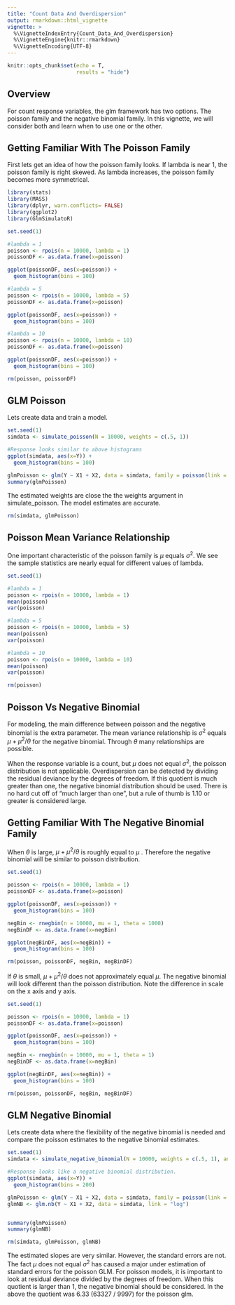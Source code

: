 ```yaml
---
title: "Count Data And Overdispersion"
output: rmarkdown::html_vignette
vignette: >
  %\VignetteIndexEntry{Count_Data_And_Overdispersion}
  %\VignetteEngine{knitr::rmarkdown}
  %\VignetteEncoding{UTF-8}
---
```


```r
knitr::opts_chunk$set(echo = T,
                      results = "hide")
```

## Overview

For count response variables, the glm framework has two options. The poisson family and the negative binomial family. In this vignette, we will consider both and learn when to use one or the other.


## Getting Familiar With The Poisson Family

First lets get an idea of how the poisson family looks. If lambda is near 1, the poisson family is right skewed. As lambda increases, the poisson family becomes more symmetrical. 

```r
library(stats)
library(MASS)
library(dplyr, warn.conflicts= FALSE)
library(ggplot2)
library(GlmSimulatoR)

set.seed(1)

#lambda = 1
poisson <- rpois(n = 10000, lambda = 1)
poissonDF <- as.data.frame(x=poisson)

ggplot(poissonDF, aes(x=poisson)) + 
  geom_histogram(bins = 100)

#lambda = 5
poisson <- rpois(n = 10000, lambda = 5)
poissonDF <- as.data.frame(x=poisson)

ggplot(poissonDF, aes(x=poisson)) + 
  geom_histogram(bins = 100)

#lambda = 10
poisson <- rpois(n = 10000, lambda = 10)
poissonDF <- as.data.frame(x=poisson)

ggplot(poissonDF, aes(x=poisson)) + 
  geom_histogram(bins = 100)

```

```r
rm(poisson, poissonDF)

```


## GLM Poisson
Lets create data and train a model. 

```r

set.seed(1)
simdata <- simulate_poisson(N = 10000, weights = c(.5, 1))

#Response looks similar to above histograms
ggplot(simdata, aes(x=Y)) + 
  geom_histogram(bins = 100)

glmPoisson <- glm(Y ~ X1 + X2, data = simdata, family = poisson(link = "log"))
summary(glmPoisson)

```

The estimated weights are close the the weights argument in simulate_poisson. The model estimates are accurate.

```r
rm(simdata, glmPoisson)
```

## Poisson Mean Variance Relationship
One important characteristic of the poisson family is $\mu$ equals $\sigma^2$. We see the sample statistics are nearly equal for different values of lambda.

```r

set.seed(1)

#lambda = 1
poisson <- rpois(n = 10000, lambda = 1)
mean(poisson)
var(poisson)

#lambda = 5
poisson <- rpois(n = 10000, lambda = 5)
mean(poisson)
var(poisson)

#lambda = 10
poisson <- rpois(n = 10000, lambda = 10)
mean(poisson)
var(poisson)
```

```r
rm(poisson)
```

## Poisson Vs Negative Binomial
For modeling, the main difference between poisson and the negative binomial is the extra parameter. The mean variance relationship is $\sigma^2$ equals $\mu + \mu^2/\theta$ for the negative binomial. Through $\theta$ many relationships are possible. 

When the response variable is a count, but $\mu$ does not equal $\sigma^2$, the poisson distribution is not applicable. Overdispersion can be detected by dividing the residual deviance by the degrees of freedom. If this quotient is much greater than one, the negative binomial distribution should be used. There is no hard cut off of "much larger than one", but a rule of thumb is 1.10 or greater is considered large.

## Getting Familiar With The Negative Binomial Family
When $\theta$ is large, $\mu + \mu^2/\theta$ is roughly equal to $\mu$ . Therefore the negative binomial will be similar to poisson distribution.

```r
set.seed(1)

poisson <- rpois(n = 10000, lambda = 1)
poissonDF <- as.data.frame(x=poisson)

ggplot(poissonDF, aes(x=poisson)) + 
  geom_histogram(bins = 100)

negBin <- rnegbin(n = 10000, mu = 1, theta = 1000)
negBinDF <- as.data.frame(x=negBin)

ggplot(negBinDF, aes(x=negBin)) + 
  geom_histogram(bins = 100)

```

```r
rm(poisson, poissonDF, negBin, negBinDF)
```


If $\theta$ is small, $\mu + \mu^2/\theta$ does not approximately equal $\mu$. The negative binomial will look different than the poisson distribution. Note the difference in scale on the x axis and y axis.


```r
set.seed(1)

poisson <- rpois(n = 10000, lambda = 1)
poissonDF <- as.data.frame(x=poisson)

ggplot(poissonDF, aes(x=poisson)) + 
  geom_histogram(bins = 100)

negBin <- rnegbin(n = 10000, mu = 1, theta = 1)
negBinDF <- as.data.frame(x=negBin)

ggplot(negBinDF, aes(x=negBin)) + 
  geom_histogram(bins = 100)
```

```r
rm(poisson, poissonDF, negBin, negBinDF)
```

## GLM Negative Binomial
Lets create data where the flexibility of the negative binomial is needed and compare the poisson estimates to the negative binomial estimates. 

```r

set.seed(1)
simdata <- simulate_negative_binomial(N = 10000, weights = c(.5, 1), ancillary = 5) #ancillary is theta.

#Response looks like a negative binomial distribution.
ggplot(simdata, aes(x=Y)) + 
  geom_histogram(bins = 200)

glmPoisson <- glm(Y ~ X1 + X2, data = simdata, family = poisson(link = "log"))
glmNB <- glm.nb(Y ~ X1 + X2, data = simdata, link = "log")


summary(glmPoisson)
summary(glmNB)

```

```r
rm(simdata, glmPoisson, glmNB)
```
The estimated slopes are very similar. However, the standard errors are not. The fact $\mu$ does not equal $\sigma^2$ has caused a major under estimation of standard errors for the poisson GLM. For poisson models, it is important to look at residual deviance divided by the degrees of freedom. When this quotient is larger than 1, the negative binomial should be considered. In the above the quotient was 6.33 (63327 / 9997) for the poisson glm.
